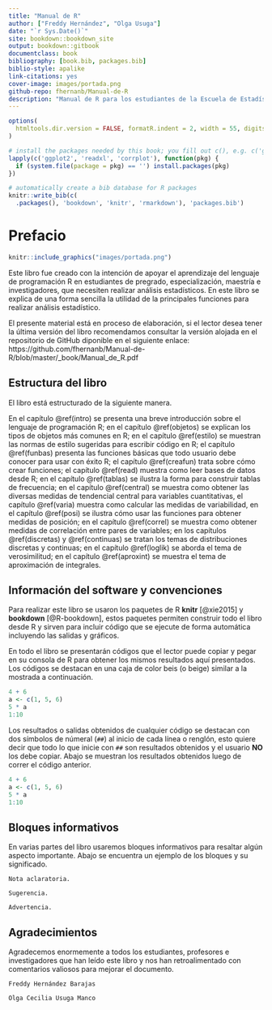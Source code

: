 ```yaml
--- 
title: "Manual de R"
author: ["Freddy Hernández", "Olga Usuga"]
date: "`r Sys.Date()`"
site: bookdown::bookdown_site
output: bookdown::gitbook
documentclass: book
bibliography: [book.bib, packages.bib]
biblio-style: apalike
link-citations: yes
cover-image: images/portada.png
github-repo: fhernanb/Manual-de-R
description: "Manual de R para los estudiantes de la Escuela de Estadística de la Universidad Nacional de Colombia."
---
```


```r
options(
  htmltools.dir.version = FALSE, formatR.indent = 2, width = 55, digits = 4
)

# install the packages needed by this book; you fill out c(), e.g. c('ggplot2', 'dplyr')
lapply(c('ggplot2', 'readxl', 'corrplot'), function(pkg) {
  if (system.file(package = pkg) == '') install.packages(pkg)
})
```

```r
# automatically create a bib database for R packages
knitr::write_bib(c(
  .packages(), 'bookdown', 'knitr', 'rmarkdown'), 'packages.bib')
```

# Prefacio {-}

```r
knitr::include_graphics("images/portada.png")
```

Este libro fue creado con la intención de apoyar el aprendizaje del lenguaje de programación R en estudiantes de pregrado, especialización, maestría e investigadores, que necesiten realizar análisis estadísticos. En este libro se explica de una forma sencilla la utilidad de la principales funciones para realizar análisis estadístico.

El presente material está en proceso de elaboración, si el lector desea tener la última versión del libro recomendamos consultar la versión alojada en el repositorio de GitHub diponible en el siguiente enlace: https://github.com/fhernanb/Manual-de-R/blob/master/_book/Manual_de_R.pdf

## Estructura del libro {-}

El libro está estructurado de la siguiente manera.

En el capítulo \@ref(intro) se presenta una breve introducción sobre el lenguaje de programación R; en el capítulo \@ref(objetos) se explican los tipos de objetos más comunes en R; en el capítulo \@ref(estilo) se muestran las normas de estilo sugeridas para escribir código en R; el capítulo \@ref(funbas) presenta las funciones básicas que todo usuario debe conocer para usar con éxito R; el capítulo \@ref(creafun) trata sobre cómo crear funciones; el capítulo \@ref(read) muestra como leer bases de datos desde R; en el capítulo \@ref(tablas) se ilustra la forma para construir tablas de frecuencia; en el capítulo \@ref(central) se muestra como obtener las diversas medidas de tendencial central para variables cuantitativas, el capítulo \@ref(varia) muestra como calcular las medidas de variabilidad, en el capítulo \@ref(posi) se ilustra cómo usar las funciones para obtener medidas de posición; en el capítulo \@ref(correl) se muestra como obtener medidas de correlación entre pares de variables; en los capítulos \@ref(discretas) y \@ref(continuas) se tratan los temas de distribuciones discretas y continuas; en el capítulo \@ref(loglik) se aborda el tema de verosimilitud; en el capítulo \@ref(aproxint) se muestra el tema de aproximación de integrales.

## Información del software y convenciones {-}

Para realizar este libro se usaron los paquetes de R **knitr**\index{knitr} [@xie2015] y **bookdown**\index{bookdown} [@R-bookdown], estos paquetes permiten construir todo el libro desde R y sirven para incluir código que se ejecute de forma automática incluyendo las salidas y gráficos.

En todo el libro se presentarán códigos que el lector puede copiar y pegar en su consola de R para obtener los mismos resultados aquí presentados. Los códigos se destacan en una caja de color beis (o beige) similar a la mostrada a continuación.

```r
4 + 6
a <- c(1, 5, 6)
5 * a
1:10
```

Los resultados o salidas obtenidos de cualquier código se destacan con dos símbolos de númeral (`##`) al inicio de cada línea o renglón, esto quiere decir que todo lo que inicie con `##` son resultados obtenidos y el usuario __NO__ los debe copiar. Abajo se muestran los resultados obtenidos luego de correr el código anterior.

```r
4 + 6
a <- c(1, 5, 6)
5 * a
1:10
```

## Bloques informativos {-}
En varias partes del libro usaremos bloques informativos para resaltar algún aspecto importante. Abajo se encuentra un ejemplo de los bloques y su significado.

```block2
Nota aclaratoria.
```

```block2
Sugerencia.
```

```block2
Advertencia.
```

## Agradecimientos {-}

Agradecemos enormemente a todos los estudiantes, profesores e investigadores que han leído este libro y nos han retroalimentado con comentarios valiosos para mejorar el documento.

```block2
Freddy Hernández Barajas

Olga Cecilia Usuga Manco
```

